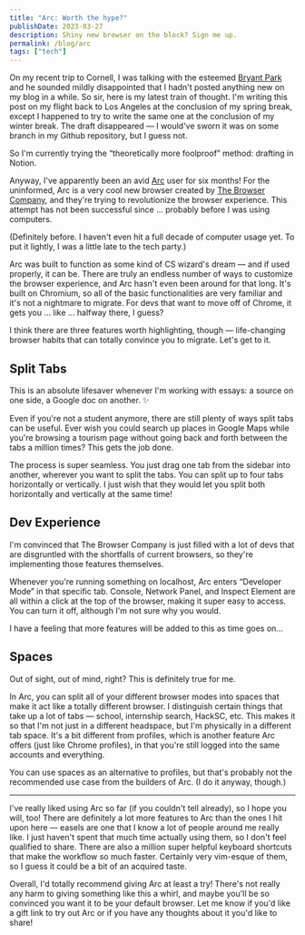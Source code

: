 ```yaml
---
title: "Arc: Worth the hype?"
publishDate: 2023-03-27
description: Shiny new browser on the block? Sign me up.
permalink: /blog/arc
tags: ["tech"]
---
```



On my recent trip to Cornell, I was talking with the esteemed [Bryant Park](https://bryantpark.dev) and he sounded mildly disappointed that I hadn't posted anything new on my blog in a while. So sir, here is my latest train of thought. I'm writing this post on my flight back to Los Angeles at the conclusion of my spring break, except I happened to try to write the same one at the conclusion of my winter break. The draft disappeared — I would've sworn it was on some branch in my Github repository, but I guess not.

So I'm currently trying the “theoretically more foolproof” method: drafting in Notion.

Anyway, I've apparently been an avid [Arc](https://arc.net/) user for six months! For the uninformed, Arc is a very cool new browser created by [The Browser Company](https://thebrowser.company/), and they're trying to revolutionize the browser experience. This attempt has not been successful since … probably before I was using computers.

(Definitely before. I haven't even hit a full decade of computer usage yet. To put it lightly, I was a little late to the tech party.)

Arc was built to function as some kind of CS wizard's dream — and if used properly, it can be. There are truly an endless number of ways to customize the browser experience, and Arc hasn't even been around for that long. It's built on Chromium, so all of the basic functionalities are very familiar and it's not a nightmare to migrate. For devs that want to move off of Chrome, it gets you … like … halfway there, I guess?

I think there are three features worth highlighting, though — life-changing browser habits that can totally convince you to migrate. Let's get to it.

## Split Tabs

This is an absolute lifesaver whenever I'm working with essays: a source on one side, a Google doc on another. ✨

Even if you're not a student anymore, there are still plenty of ways split tabs can be useful. Ever wish you could search up places in Google Maps while you're browsing a tourism page without going back and forth between the tabs a million times? This gets the job done.

The process is super seamless. You just drag one tab from the sidebar into another, wherever you want to split the tabs. You can split up to four tabs horizontally or vertically. I just wish that they would let you split both horizontally and vertically at the same time!

<BlogImage
  src={split}
  alt="I am addicted to split screen, even on my 14-inch MacBook Pro"
/>

## Dev Experience

I'm convinced that The Browser Company is just filled with a lot of devs that are disgruntled with the shortfalls of current browsers, so they're implementing those features themselves.

Whenever you're running something on localhost, Arc enters “Developer Mode” in that specific tab. Console, Network Panel, and Inspect Element are all within a click at the top of the browser, making it super easy to access. You can turn it off, although I'm not sure why you would.

I have a feeling that more features will be added to this as time goes on…

<BlogImage
  src={dev}
  alt="Dev mode looks pretty fresh, doesn't it? All the buttons are so accessible!"
/>

## Spaces

Out of sight, out of mind, right? This is definitely true for me.

In Arc, you can split all of your different browser modes into spaces that make it act like a totally different browser. I distinguish certain things that take up a lot of tabs — school, internship search, HackSC, etc. This makes it so that I'm not just in a different headspace, but I'm physically in a different tab space. It's a bit different from profiles, which is another feature Arc offers (just like Chrome profiles), in that you're still logged into the same accounts and everything.

You can use spaces as an alternative to profiles, but that's probably not the recommended use case from the builders of Arc. (I do it anyway, though.)

<BlogImage
  src={space}
  alt="You can't see the boatload of work I must complete in my USC space..."
/>

---

I've really liked using Arc so far (if you couldn't tell already), so I hope you will, too! There are definitely a lot more features to Arc than the ones I hit upon here — easels are one that I know a lot of people around me really like. I just haven't spent that much time actually using them, so I don't feel qualified to share. There are also a million super helpful keyboard shortcuts that make the workflow so much faster. Certainly very vim-esque of them, so I guess it could be a bit of an acquired taste.

Overall, I'd totally recommend giving Arc at least a try! There's not really any harm to giving something like this a whirl, and maybe you'll be so convinced you want it to be your default browser. Let me know if you'd like a gift link to try out Arc or if you have any thoughts about it you'd like to share!
